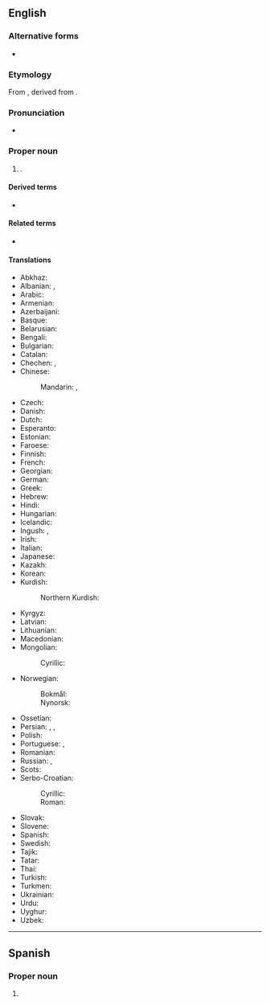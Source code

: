 ==English==
{{wp}}

===Alternative forms===
* {{alter|en|Chechenia|Chechneya|Chechnia|Chechniya}}

===Etymology===
From {{der|en|ru|Чечня́||[place] of the [[Chechen]]s}}, derived from {{der|en|kbd|-}}.

===Pronunciation===
* {{a|UK|US}} {{IPA|en|/ˈtʃɛtʃ.ni.ə/|/ˈtʃɛtʃ.ɲi.ə/}}

===Proper noun===
{{en-proper noun}}

# {{place|en|republic|of the northern [[Caucasus]] of|c/Russia|capital=Grozny|official=Chechen Republic}}.

====Derived terms====
* {{l|en|Chechnyan}}

====Related terms====
* {{l|en|Chechen}}

====Translations====
{{trans-top|republic of Russia}}
* Abkhaz: {{t|ab|Чечентәыла}}
* Albanian: {{t|sq|Çeçeni|f}}, {{t|sq|Çeçenia|f}} {{q|definite}}
* Arabic: {{t|ar|الشِّيشَان|f}}
* Armenian: {{t|hy|Չեչնիա}}
* Azerbaijani: {{t|az|Çeçenistan}}
* Basque: {{t|eu|Txetxenia}}
* Belarusian: {{t|be|Чачня́|f}}
* Bengali: {{t|bn|শীশান|tr=śīśan}}
* Bulgarian: {{t|bg|Чече́ния|f}}
* Catalan: {{t|ca|Txetxènia|f}}
* Chechen: {{t|ce|Нохчийчоь}}, {{t|ce|Нохчий Мохк}}
* Chinese:
*: Mandarin: {{t+|cmn|車臣}}, {{t+|cmn|车臣|tr=Chēchén}}
* Czech: {{t+|cs|Čečensko|n}}
* Danish: {{t|da|Tjetjenien|c}}
* Dutch: {{t+|nl|Tsjetsjenië|n}}
* Esperanto: {{t+|eo|Ĉeĉenio}}
* Estonian: {{t|et|Tšetšeenia}}
* Faroese: {{t|fo|Kekenia|n}}
* Finnish: {{t+|fi|Tšetšenia}}
* French: {{t+|fr|Tchétchénie|f}}
* Georgian: {{t+|ka|ჩეჩნეთი}}
* German: {{t+|de|Tschetschenien|n}}
* Greek: {{t|el|Τσετσενία|f}}
* Hebrew: {{t|he|צ׳צ׳ניה|f}}
* Hindi: {{t|hi|चेचन्या|m}}
* Hungarian: {{t+|hu|Csecsenföld}}
* Icelandic: {{t|is|Téténía|f}}
* Ingush: {{t|inh|Нохчийче}}, {{t|inh|Нохчий Мохк}}
* Irish: {{t|ga|Seisnia|f|alt=An tSeisnia}}
* Italian: {{t|it|Cecenia|f}}
* Japanese: {{t|ja|チェチェン|tr=Chechen}}
* Kazakh: {{t|kk|Шешенстан}}
* Korean: {{t|ko|^체첸}}
* Kurdish:
*: Northern Kurdish: {{t|kmr|Çeçenistan}}
{{trans-mid}}
* Kyrgyz: {{t|ky|Чеченстан}}
* Latvian: {{t|lv|Čečenija|f}}
* Lithuanian: {{t+|lt|Čečėnija|f}}
* Macedonian: {{t|mk|Чеченија|f}}
* Mongolian:
*: Cyrillic: {{t|mn|Чечень}}
* Norwegian:
*: Bokmål: {{t|nb|Tsjetsjenia}}
*: Nynorsk: {{t|nn|Tsjetsjenia}}
* Ossetian: {{t|os|Цӕцӕн}}
* Persian: {{t|fa|چچنستان|tr=čečenistân}}, {{t|fa|چچن|tr=čečen}}, {{t|fa|چچنیا|tr=čečniyâ}}
* Polish: {{t+|pl|Czeczenia|f}}
* Portuguese: {{t+|pt|Chechénia|f}}, {{t+|pt|Chechênia|f}}
* Romanian: {{t|ro|Cecenia|f}}
* Russian: {{t+|ru|Чечня́|f}}, {{t+|ru|Ичке́рия|f}} {{qualifier|temporary name used by Chechen nationalists}}
* Scots: {{t|sco|Chechnie}}
* Serbo-Croatian:
*: Cyrillic: {{t|sh|Чѐче̄нија|f}}
*: Roman: {{t+|sh|Čèčēnija|f}}
* Slovak: {{t|sk|Čečensko|n}}
* Slovene: {{t|sl|Čečenija|f}}
* Spanish: {{t+|es|Chechenia|f}}
* Swedish: {{t+|sv|Tjetjenien|c}}
* Tajik: {{t+|tg|Чеченистон}}
* Tatar: {{t|tt|Чечня}}
* Thai: {{t|th|เชชเนีย}}
* Turkish: {{t|tr|Çeçenya}}
* Turkmen: {{t|tk|Çeçenistan}}
* Ukrainian: {{t|uk|Чечня́|f}}
* Urdu: {{t|ur|چیچنیا|m|tr=cecanyā}}
* Uyghur: {{t|ug|چېچېنىيە}}
* Uzbek: {{t|uz|Checheniston}}
{{trans-bottom}}

{{topics|en|Exonyms|Chechen Republic}}

----

==Spanish==

===Proper noun===
{{es-proper noun|f}}

# {{alt form|es|Chechenia}}

{{C|es|Exonyms|Chechen Republic}}